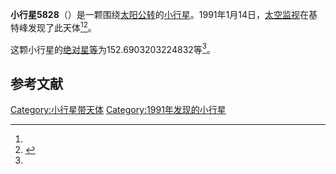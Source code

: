 {{Infobox planet
| bgcolour = #FFFFC0
| name = 5828
| symbol = 
| image = 
| caption = 
| discovery = yes
| discovery_ref = 
| discoverer = [[太空监视|太空监视]]
| discovery_site = [[基特峰|基特峰]] 
| discovered = 1991年1月14日
| designations = yes
| mp_name = 
| named_after = 
| alt_names = 
| mp_category = [[阿波罗型小行星|阿波罗型小行星]]
| orbit_ref = <ref name="a">[http://ssd.jpl.nasa.gov/sbdb.cgi?sstr=5828 5828] {{Wayback|url=http://ssd.jpl.nasa.gov/sbdb.cgi?sstr=5828 |date=20110610012745 }}，小行星數據庫瀏覽器（JPL Small-Body Database Browser）－[[美国国家航空航天局|美国国家航空航天局]]喷气推进实验室</ref>
| epoch = 2456400.5 (2013年4月18日更新)
| aphelion = {{convert|2.878379588737831|AU|km|3|abbr=on|lk=out}}
| perihelion = {{convert|.5163263723605662|AU|km|3|abbr=on}}
| semimajor = {{convert|1.697352980549198|AU|km|3|abbr=on}}
| eccentricity = 0.695804951
| period = 807.7122655 [[日|日]]<br />2.21[[儒略年|儒略年]]
| avg_speed = 
| inclination = 30.10915523019433
| asc_node = 125.4703670015461
| mean_anomaly = 
| arg_peri = 152.6903203224832
| satellites = 
| physical_characteristics = yes
| dimensions = 
| mass = 
| density = 
| surface_grav = 
| escape_velocity = 
| sidereal_day = 
| axial_tilt = 
| pole_ecliptic_lat = 
| pole_ecliptic_lon = 
| albedo = 
| temperatures= 
| temp_name1 = 
| mean_temp_1 = 
| max_temp_1 = 
| temp_name2 = 
| max_temp_2 = 
| spectral_type = 
| abs_magnitude = 152.6903203224832
}}

'''小行星5828'''（{{lang-en|5828}}）是一颗围绕[[太阳|太阳]][[公转|公转]]的[[小行星|小行星]]。1991年1月14日，[[太空监视|太空监视]]在基特峰发现了此天体<ref name="a" /><ref>{{cite news|title=小行星列表|url=http://cfa-www.harvard.edu/iau/lists/NumberedMPs.txt|accessdate=2013-07-08|newspaper=哈佛大学|archive-date=2008-05-17|archive-url=https://web.archive.org/web/20080517010638/http://cfa-www.harvard.edu/iau/lists/NumberedMPs.txt|dead-url=no}}</ref>。

这颗小行星的[[绝对星等|绝对星等]]为152.6903203224832等<ref name="a" />。

==参考文献==
{{reflist}}
{{Minor Planet Number|[[小行星5827|小行星5827]]|[[小行星5829|小行星5829]]}}

{{小天体}}

[[Category:小行星带天体|Category:小行星带天体]]
[[Category:1991年发现的小行星|Category:1991年发现的小行星]]

{{asteroid-stub}}
